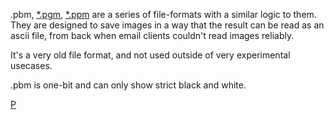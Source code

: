 .pbm, [[*.pgm]], [[*.ppm]] are a series of file-formats with a similar logic to them. They are designed to save images in a way that the result can be read as an ascii file, from back when email clients couldn't read images reliably.

It's a very old file format, and not used outside of very experimental usecases.

.pbm is one-bit and can only show strict black and white.

[[category:File Formats|P]]
